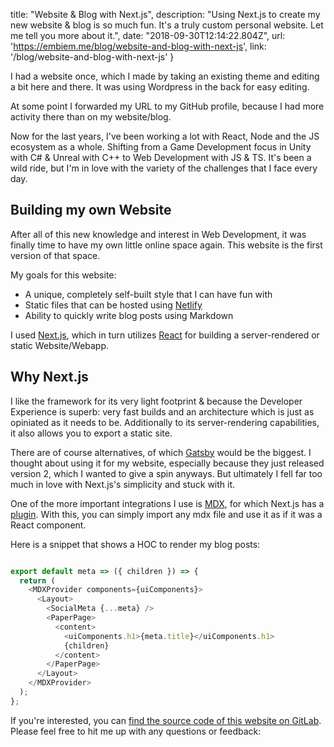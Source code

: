 

  title: "Website & Blog with Next.js",
  description: "Using Next.js to create my new website & blog is so much fun. It's a truly custom personal website. Let me tell you more about it.",
  date: "2018-09-30T12:14:22.804Z",
  url: 'https://embiem.me/blog/website-and-blog-with-next-js',
  link: '/blog/website-and-blog-with-next-js'
}



I had a website once, which I made by taking an existing theme and editing a bit here and there. It was using Wordpress in the back for easy editing.

At some point I forwarded my URL to my GitHub profile, because I had more activity there than on my website/blog.

Now for the last years, I've been working a lot with React, Node and the JS ecosystem as a whole. Shifting from a Game Development focus in Unity with C# & Unreal with C++ to Web Development with JS & TS. It's been a wild ride, but I'm in love with the variety of the challenges that I face every day.

## Building my own Website

After all of this new knowledge and interest in Web Development, it was finally time to have my own little online space again. This website is the first version of that space.

My goals for this website: 
* A unique, completely self-built style that I can have fun with
* Static files that can be hosted using [Netlify](https://www.netlify.com/)
* Ability to quickly write blog posts using Markdown

I used [Next.js](https://github.com/zeit/next.js), which in turn utilizes [React](https://github.com/facebook/react/) for building a server-rendered or static Website/Webapp.

## Why Next.js

I like the framework for its very light footprint & because the Developer Experience is superb: very fast builds and an architecture which is just as opiniated as it needs to be. Additionally to its server-rendering capabilities, it also allows you to export a static site.

There are of course alternatives, of which [Gatsby](https://www.gatsbyjs.org) would be the biggest. I thought about using it for my website, especially because they just released version 2, which I wanted to give a spin anyways. But ultimately I fell far too much in love with Next.js's simplicity and stuck with it.

One of the more important integrations I use is [MDX](https://github.com/mdx-js/mdx), for which Next.js has a [plugin](https://github.com/zeit/next-plugins/tree/master/packages/next-mdx). With this, you can simply import any mdx file and use it as if it was a React component.

Here is a snippet that shows a HOC to render my blog posts:

```javascript

export default meta => ({ children }) => {
  return (
    <MDXProvider components={uiComponents}>
      <Layout>
        <SocialMeta {...meta} />
        <PaperPage>
          <content>
            <uiComponents.h1>{meta.title}</uiComponents.h1>
            {children}
          </content>
        </PaperPage>
      </Layout>
    </MDXProvider>
  );
};
```

If you're interested, you can [find the source code of this website on GitLab](https://gitlab.com/embiem/embiem-website). Please feel free to hit me up with any questions or feedback:

<PostSection>
  <IconLink
    href="https://www.linkedin.com/in/mbeierling/"
    iconSrc="/static/iconmonstr-linkedin-3.svg"
    text="Linkedin"
  />
  <IconLink
    href="https://twitter.com/em_bi_em"
    iconSrc="/static/Twitter_Logo_Blue.svg"
    text="Twitter"
  />
  <IconLink
    href="https://keybase.io/mbeierling"
    iconSrc="/static/keybase-icon.svg"
    text="Keybase"
  />
</PostSection>
